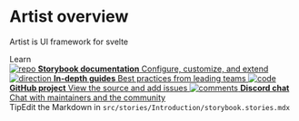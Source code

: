 
<Meta title="Introduction/Artist" />

# Artist overview

Artist is UI framework for svelte

<div className="subheading">Learn</div>

<div className="link-list">
	<a className="link-item" href="https://storybook.js.org/docs" target="_blank">
		<img src={Repo} alt="repo" />
		<span>
			<strong>Storybook documentation</strong>
			Configure, customize, and extend
		</span>
	</a>
	<a className="link-item" href="https://storybook.js.org/tutorials/" target="_blank">
		<img src={Direction} alt="direction" />
		<span>
			<strong>In-depth guides</strong>
			Best practices from leading teams
		</span>
	</a>
	<a className="link-item" href="https://github.com/storybookjs/storybook" target="_blank">
		<img src={Code} alt="code" />
		<span>
			<strong>GitHub project</strong>
			View the source and add issues
		</span>
	</a>
	<a className="link-item" href="https://discord.gg/storybook" target="_blank">
		<img src={Comments} alt="comments" />
		<span>
			<strong>Discord chat</strong>
			Chat with maintainers and the community
		</span>
	</a>
</div>

<div className="tip-wrapper">
	<span className="tip">Tip</span>Edit the Markdown in
	<code>src/stories/Introduction/storybook.stories.mdx</code>
</div>
